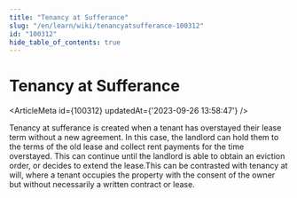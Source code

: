 ```yaml
---
title: "Tenancy at Sufferance"
slug: "/en/learn/wiki/tenancyatsufferance-100312"
id: "100312"
hide_table_of_contents: true
---
```



# Tenancy at Sufferance

<ArticleMeta id={100312} updatedAt={'2023-09-26 13:58:47'} />
<div className='border-solid border-b border-t-0 my-4 border-[var(--ifm-color-gray-300)]' />

Tenancy at sufferance is created when a tenant has overstayed their lease term without a new agreement. In this case, the landlord can hold them to the terms of the old lease and collect rent payments for the time overstayed. This can continue until the landlord is able to obtain an eviction order, or decides to extend the lease.This can be contrasted with tenancy at will, where a tenant occupies the property with the consent of the owner but without necessarily a written contract or lease.
